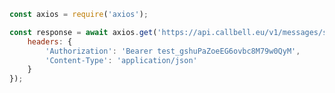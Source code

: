 ```js
const axios = require('axios');

const response = await axios.get('https://api.callbell.eu/v1/messages/status/adf3d1216d4c4dcd908199d6700f2381', {
    headers: {
        'Authorization': 'Bearer test_gshuPaZoeEG6ovbc8M79w0QyM',
        'Content-Type': 'application/json'
    }
});

```